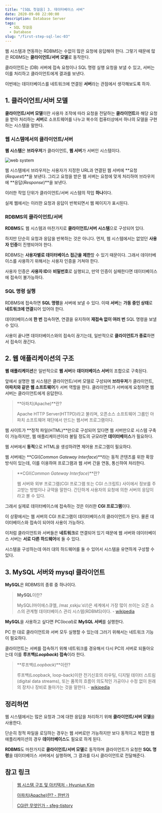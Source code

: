 ```yaml
---
title: "[SQL 첫걸음] 3. 데이터베이스 서버"
date: 2020-09-08 22:00:00
description: Database Server
tags:
  - SQL 첫걸음
  - Database
slug: "/first-step-sql-lec-03"
---
```


웹 시스템과 연동하는 RDBMS는 수없이 많은 요청에 응답해야 한다. 그렇기 때문에 많은 RDBMS는 **클라이언트/서버 모델**로 동작한다.

클라이언트는 (DB) 서버에 접속 요청이나 SQL 명령 실행 요청을 보낼 수 있고, 서버는 이를 처리하고 클라이언트에게 결과를 보낸다.

이번에는 데이터베이스를 네트워크에 연결된 **서버**라는 관점에서 생각해보도록 하자.

## 1. 클라이언트/서버 모델

**클라이언트/서버 모델**이란 사용자 조작에 따라 요청을 전달하는 **클라이언트**와 해당 요청을 받아 처리하는 **서버**로 소프트웨어를 나누고 복수의 컴퓨터상에서 하나의 모델을 구현하는 시스템을 말한다.

### 웹 시스템에서의 클라이언트/서버

**웹 시스템**은 **브라우저**가 클라이언트, **웹 서버**가 서버인 시스템이다.

![web system](./web-system.jpg)

웹 시스템에서 브라우저는 사용자가 지정한 URL과 연결된 웹 서버에 **요청(*Request*)**을 보낸다. 그리고 요청을 받은 웹 서버는 요청에 맞게 처리하여 브라우저에 **응답(*Response*)**을 보낸다.

이러한 작업 단위가 클라이언트/서버 시스템의 작업 **하나**이다.

실제 웹에서는 이러한 요청과 응답이 반복되면서 웹 페이지가 표시된다.

### RDBMS의 클라이언트/서버

**RDBMS**도 웹 시스템과 마찬가지로 **클라이언트/서버 시스템**으로 구성되어 있다.

하지만 단순히 요청과 응답을 반복하는 것은 아니다. 먼저, 웹 시스템에서는 없었던 **사용자 인증**이 진행되어야 한다.

RDBMS는 **사용자별로 데이터베이스 접근을 제한**할 수 있기 때문이다. 그래서 데이터베이스를 사용하기 위해서는 사용자 인증을 거쳐야 한다.

사용자 인증은 **사용자 ID**와 **비밀번호**로 실행되고, 만약 인증이 실패한다면 데이터베이스에 접속이 불가능하다.

### SQL 명령 실행

RDBMS에 접속하면 **SQL 명령**을 서버에 보낼 수 있다. 이때 **서버**는 **가동 중인 상태**로 **네트워크에 연결**되어 있어야 한다.

데이터베이스에 **한 번** 접속하면, 연결을 유지하여 **재접속 없이 여러 번** SQL 명령을 보낼 수 있다.

사용이 끝나면 데이터베이스와의 접속이 끊기는데, 일반적으로 **클라이언트가 종료**하면서 접속이 끊긴다.

## 2. 웹 애플리케이션의 구조

**웹 애플리케이션**은 일반적으로 **웹 서버**와 **데이터베이스 서버**의 조합으로 구축된다.

앞에서 설명한 웹 시스템은 클라이언트/서버 모델로 구성되며 **브라우저**가 클라이언트, **아파치와 같은 웹 소프트웨어**가 서버 역할을 한다. 클라이언트가 서버에게 요청하면 웹 서버는 클라이언트에게 응답한다.

> **아파치(Apache)**란?
>
> Apache HTTP Server(HTTPD)라고 불리며, 오픈소스 소프트웨어 그룹인 아파치 소프트웨어 재단에서 만드는 웹서버 프로그램이다.

웹 사이트가 **정적 파일(HTML)**만으로 구성되어 있다면 웹 서버만으로 시스템 구축이 가능하지만, 웹 애플리케이션이라 불릴 정도의 규모라면 **데이터베이스**가 필요하다.

웹 서버에서 **동적**으로 HTML을 생성하려면 제어용 프로그램이 필요하다.

웹 서버에는 **CGI(*Common Gateway Interface*)**라는 동적 콘텐츠를 위한 확장 방식이 있는데, 이를 이용하여 프로그램과 웹 서버 간을 연동, 통신하여 처리한다.

> **CGI(*Common Gateway Interface*)**란?
>
> 웹 서버와 외부 프로그램(CGI 프로그램 또는 CGI 스크립트) 사이에서 정보를 주고받는 방법이나 규약을 말한다. 간단하게 사용자의 요청에 의한 서버의 응답이라고 볼 수 있다.

그래서 실제로 데이터베이스에 접속하는 것은 이러한 **CGI 프로그램**이다.

이 상황에서는 웹 서버의 CGI 프로그램이 데이터베이스의 클라이언트가 된다. 물론 데이터베이스와 접속이 되어야 사용이 가능하다.

이처럼 클라이언트와 서버들은 **네트워크**로 연결되어 있기 때문에 웹 서버와 데이터베이스 서버는 **서로 다른 하드웨어**에 둘 수 있다.

시스템을 구성하는데 여러 대의 하드웨어를 둘 수 있어서 시스템을 유연하게 구성할 수 있다.

## 3. MySQL 서버와 mysql 클라이언트

**MySQL**은 RDBMS의 종류 중 하나이다.

> **MySQL**이란?
>
> MySQL(마이에스큐엘, /maɪ ˌɛskjuːˈɛl/)은 세계에서 가장 많이 쓰이는 오픈 소스의 관계형 데이터베이스 관리 시스템(RDBMS)이다. - [wikipedia](https://ko.wikipedia.org/wiki/MySQL)

**MySQL**을 사용하고 싶다면 PC(*local*)로 **MySQL 서버**를 실행한다.

PC 한 대로 클라이언트와 서버 모두 실행할 수 있는데 그러기 위해서는 네트워크 기능이 필요하다.

클라이언트는 서버를 접속하기 위해 네트워크를 경유해서 다시 PC의 서버로 되돌아오는데 이를 **루프백(*Loopback*) 접속**이라 한다.

> **루프백(*Loopback*)**이란?
>
> 루프백(Loopback, loop-back)이란 전기신호의 라우팅, 디지털 데이터 스트림(digital data streams), 또는 품목의 흐름이 의도적인 가공이나 수정 없이 원래의 장치나 장비로 돌아가는 것을 말한다. - [wikipedia](https://ko.wikipedia.org/wiki/%EB%A3%A8%ED%94%84%EB%B0%B1)

## 정리하면

웹 시스템에서는 많은 요청과 그에 대한 응답을 처리하기 위해 **클라이언트/서버 모델**을 사용한다.

단순히 정적 파일을 로딩하는 경우는 웹 서버로만 가능하지만 보다 동적이고 복잡한 웹 애플리케이션의 경우 **데이터베이스**도 필요로 하게 된다.

**RDBMS**도 마찬가지로 **클라이언트/서버 모델**로 동작하며 클라이언트가 요청한 **SQL 명령**을 데이터베이스 서버에서 실행하며, 그 결과를 다시 클라이언트로 전달해준다.

## 참고 링크

> [웹 시스템 구조 및 아키텍처 - Hyunjun Kim](https://medium.com/akiakma/%EC%9B%B9-%EC%8B%9C%EC%8A%A4%ED%85%9C-%EA%B5%AC%EC%A1%B0-%EB%B0%8F-%EC%95%84%ED%82%A4%ED%85%8D%EC%B2%98-605b981bf060)
>
> [아파치(Apache)란? - 한반가](https://thesauro.tistory.com/entry/%EC%95%84%ED%8C%8C%EC%B9%98Apache-%EB%9E%80)
>
> [CGI란 무엇인가 - sfeg-tistory](https://sfeg.tistory.com/196)